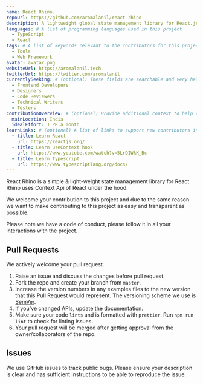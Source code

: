 ```yaml
---
name: React Rhino.
repoUrl: https://github.com/aromalanil/react-rhino
description: A lightweight global state management library for React.js
languages: # A list of programming languages used in this project
  - TypeScript
  - React
tags: # A list of keywords relevant to the contributors for this project
  - Tools
  - Web Framework
avatar: avatar.png
websiteUrl: https://aromalanil.tech
twitterUrl: https://twitter.com/aromalanil
currentlySeeking: # (optional) These fields are searchable and very helpful for contributors to match well with your project
  - Frontend Developers
  - Designers
  - Code Reviewers
  - Technical Writers
  - Testers
contributionOverview: # (optional) Provide additional context to help contributors match well with your project
  mainLocation: India
  idealEffort: 1 PR a month
learnLinks: # (optional) A list of links to support new contributors in learning about your project and tech stack and culture / community
  - title: Learn React
    url: https://reactjs.org/
  - title: Learn useContext hook
    url: https://www.youtube.com/watch?v=5LrDIWkK_Bc
  - title: Learn Typescript
    url: https://www.typescriptlang.org/docs/
---
```


<!-- Divide your content into sections using our handy shortcodes. Each section is optional -->

<Overview>

React Rhino is a simple & light-weight state management library for React. Rhino uses Context Api of React under the hood.

</Overview>

<Contributing>

We welcome your contribution to this project and due to the same reason we want to make contributing to this project as easy and transparent as possible.

Please note we have a code of conduct, please follow it in all your interactions with the project.

## Pull Requests
We actively welcome your pull request.

1. Raise an issue and discuss the changes before pull request.
1. Fork the repo and create your branch from `master`.
1. Increase the version numbers in any examples files to the new version that this Pull Request would represent. The versioning scheme we use is [SemVer](http://semver.org/).
1. If you've changed APIs, update the documentation.
1. Make sure your code `lints` and is formatted with `prettier`. Run `npm run lint` to check for linting issues.
1. Your pull request will be merged after getting approval from the owner/collaborators of the repo.

## Issues
We use GitHub issues to track public bugs. Please ensure your description is clear and has sufficient instructions to be able to reproduce the issue.

</Contributing>